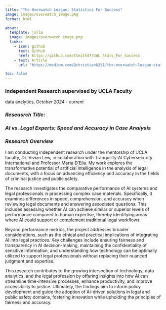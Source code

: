 ```yaml
---
title: "The Overwatch League: Statistics For Success"
image: images/overwatch_image.png
format: html

about:
  template: jolla
  image: images/overwatch_image.png
  links: 
    - icon: github
      text: Github
      href: https://github.com/CSmith47/OWL_Stats_For_Success
    - text: Article
      url: "https://medium.com/@christian6251/the-overwatch-league-statistics-for-success-5b32782d67ee"

toc: false
---
```


### Independent Research supervised by UCLA Faculty 
data analytics, *October 2024 - current*

### *Reseasrch Title*:

### *AI vs. Legal Experts: Speed and Accuracy in Case Analysis*

### *Research Overview*
I am conducting independent research under the mentorship of UCLA faculty, Dr. Vivian Lew, in collaboration with Tranquility-AI Cybersecurity International and Professor Marta D’Elia. My work explores the transformative potential of artificial intelligence in the analysis of legal documents, with a focus on advancing efficiency and accuracy in the fields of criminal justice and public safety.


The research investigates the comparative performance of AI systems and legal professionals in processing complex case materials. Specifically, it examines differences in speed, comprehension, and accuracy when reviewing legal documents and answering associated questions. This includes assessing whether AI can achieve similar or superior levels of performance compared to human expertise, thereby identifying areas where AI could support or complement traditional legal workflows.


Beyond performance metrics, the project addresses broader considerations, such as the ethical and practical implications of integrating AI into legal practices. Key challenges include ensuring fairness and transparency in AI decision-making, maintaining the confidentiality of sensitive information, and understanding how technology can be optimally utilized to support legal professionals without replacing their nuanced judgment and expertise.


This research contributes to the growing intersection of technology, data analytics, and the legal profession by offering insights into how AI can streamline time-intensive processes, enhance productivity, and improve accessibility to justice. Ultimately, the findings aim to inform policy development and guide the adoption of AI-driven solutions in legal and public safety domains, fostering innovation while upholding the principles of fairness and accuracy.


